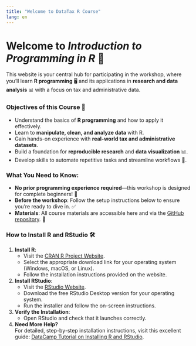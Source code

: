 ```yaml
---
title: "Welcome to DataTax R Course"
lang: en
---
```

# Welcome to *Introduction to Programming in R* 🎉

This website is your central hub for participating in the workshop, where you'll learn **R programming** 🖥️ and its applications in **research and data analysis** 📊 with a focus on tax and administrative data.

### Objectives of this Course 🎯
- Understand the basics of **R programming** and how to apply it effectively.  
- Learn to **manipulate, clean, and analyze data** with R.  
- Gain hands-on experience with **real-world tax and administrative datasets**.  
- Build a foundation for **reproducible research** and **data visualization** 📊.  
- Develop skills to automate repetitive tasks and streamline workflows 🔄.

### What You Need to Know:
- **No prior programming experience required**—this workshop is designed for complete beginners! 🐣  
- **Before the workshop**: Follow the setup instructions below to ensure you're ready to dive in. ✅  
- **Materials**: All course materials are accessible here and via the [GitHub repository](#). 📂  

### How to Install R and RStudio 🛠️

1. **Install R**:
   - Visit the [CRAN R Project Website](https://cran.r-project.org/).
   - Select the appropriate download link for your operating system (Windows, macOS, or Linux).
   - Follow the installation instructions provided on the website.

2. **Install RStudio**:
   - Visit the [RStudio Website](https://posit.co/download/rstudio-desktop/).
   - Download the free RStudio Desktop version for your operating system.
   - Run the installer and follow the on-screen instructions.

3. **Verify the Installation**:
   - Open RStudio and check that it launches correctly.  

5. **Need More Help?**  
   For detailed, step-by-step installation instructions, visit this excellent guide: [DataCamp Tutorial on Installing R and RStudio](https://www.datacamp.com/tutorial/installing-R-windows-mac-ubuntu?dc_referrer=https%3A%2F%2Fraw.githack.com%2F).